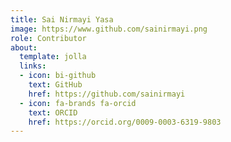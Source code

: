 ```yaml
---
title: Sai Nirmayi Yasa
image: https://www.github.com/sainirmayi.png
role: Contributor
about:
  template: jolla
  links:
  - icon: bi-github
    text: GitHub
    href: https://github.com/sainirmayi
  - icon: fa-brands fa-orcid
    text: ORCID
    href: https://orcid.org/0009-0003-6319-9803
---
```



